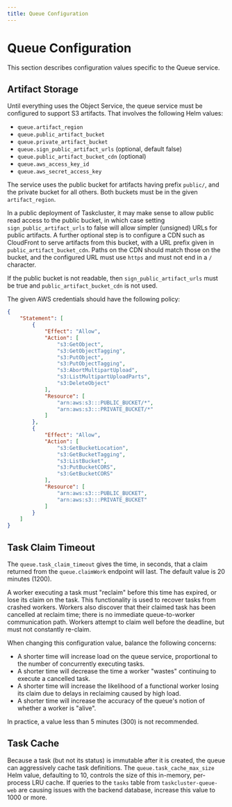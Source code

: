 ```yaml
---
title: Queue Configuration
---
```


# Queue Configuration

This section describes configuration values specific to the Queue service.

## Artifact Storage

Until everything uses the Object Service, the queue service must be configured to support S3 artifacts.
That involves the following Helm values:

* `queue.artifact_region`
* `queue.public_artifact_bucket`
* `queue.private_artifact_bucket`
* `queue.sign_public_artifact_urls` (optional, default false)
* `queue.public_artifact_bucket_cdn` (optional)
* `queue.aws_access_key_id`
* `queue.aws_secret_access_key`

The service uses the public bucket for artifacts having prefix `public/`, and the private bucket for all others.
Both buckets must be in the given `artifact_region`.


In a public deployment of Taskcluster, it may make sense to allow public read access to the public bucket, in which case setting `sign_public_artifact_urls` to false will allow simpler (unsigned) URLs for public artifacts.
A further optional step is to configure a CDN such as CloudFront to serve artifacts from this bucket, with a URL prefix given in `public_artifact_bucket_cdn`.
Paths on the CDN should match those on the bucket, and the configured URL must use `https` and must not end in a `/` character.

If the public bucket is not readable, then `sign_public_artifact_urls` must be true and `public_artifact_bucket_cdn` is not used.

The given AWS credentials should have the following policy:

```json
{
    "Statement": [
        {
            "Effect": "Allow",
            "Action": [
                "s3:GetObject",
                "s3:GetObjectTagging",
                "s3:PutObject",
                "s3:PutObjectTagging",
                "s3:AbortMultipartUpload",
                "s3:ListMultipartUploadParts",
                "s3:DeleteObject"
            ],
            "Resource": [
                "arn:aws:s3:::PUBLIC_BUCKET/*",
                "arn:aws:s3:::PRIVATE_BUCKET/*"
            ]
        },
        {
            "Effect": "Allow",
            "Action": [
                "s3:GetBucketLocation",
                "s3:GetBucketTagging",
                "s3:ListBucket",
                "s3:PutBucketCORS",
                "s3:GetBucketCORS"
            ],
            "Resource": [
                "arn:aws:s3:::PUBLIC_BUCKET",
                "arn:aws:s3:::PRIVATE_BUCKET"
            ]
        }
    ]
}
```

## Task Claim Timeout

The `queue.task_claim_timeout` gives the time, in seconds, that a claim returned from the `queue.claimWork` endpoint will last.
The default value is 20 minutes (1200).

A worker executing a task must "reclaim" before this time has expired, or lose its claim on the task.
This functionality is used to recover tasks from crashed workers.
Workers also discover that their claimed task has been cancelled at reclaim time; there is no immediate queue-to-worker communication path.
Workers attempt to claim well before the deadline, but must not constantly re-claim.

When changing this configuration value, balance the following concerns:
* A shorter time will increase load on the queue service, proportional to the number of concurrently executing tasks.
* A shorter time will decrease the time a worker "wastes" continuing to execute a cancelled task.
* A shorter time will increase the likelihood of a functional worker losing its claim due to delays in reclaiming caused by high load.
* A shorter time will increase the accuracy of the queue's notion of whether a worker is "alive".

In practice, a value less than 5 minutes (300) is not recommended.

## Task Cache

Because a task (but not its status) is immutable after it is created, the queue can aggressively cache task definitions.
The `queue.task_cache_max_size` Helm value, defaulting to 10, controls the size of this in-memory, per-process LRU cache.
If queries to the `tasks` table from `taskcluster-queue-web` are causing issues with the backend database, increase this value to 1000 or more.
